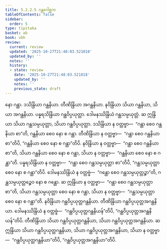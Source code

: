 ```yaml
---
title: 5.2.2.5 ဂန္ထဂေါစ္ဆက
tableOfContents: false
sidebar:
  order: 5
type: tipitaka
basket: ab
book: vbh
review:
  current: review
  updated: '2025-10-27T21:48:03.521018'
  updated_by: ''
  notes: ''
  history:
  - state: review
    date: '2025-10-27T21:48:03.521018'
    updated_by: ''
    notes: ''
    previous_state: draft
---
```



<ReviewStatus review={frontmatter.review} showDetails={true} />

<HypothesisAnnotation frontmatter={frontmatter} />

<DynamicBreadcrumb />

<Paragraph number="919" book="vbh">
နော ဂန္ထာ. ဒသိန္ဒြိယာ ဂန္ထနိယာ. တီဏိန္ဒြိယာ အဂန္ထနိယာ. နဝိန္ဒြိယာ သိယာ ဂန္ထနိယာ, သိယာ အဂန္ထနိယာ. ပန္နရသိန္ဒြိယာ ဂန္ထဝိပ္ပယုတ္တာ. ဒေါမနဿိန္ဒြိယံ ဂန္ထသမ္ပယုတ္တံ. ဆ ဣန္ဒြိယာ သိယာ ဂန္ထသမ္ပယုတ္တာ, သိယာ ဂန္ထဝိပ္ပယုတ္တာ. ဒသိန္ဒြိယာ န ဝတ္တဗ္ဗာ—  “ဂန္ထာ စေဝ ဂန္ထနိယာ စာ”တိ, ဂန္ထနိယာ စေဝ နော စ ဂန္ထာ. တီဏိန္ဒြိယာ န ဝတ္တဗ္ဗာ—  “ဂန္ထာ စေဝ ဂန္ထနိယာ စာ”တိပိ, “ဂန္ထနိယာ စေဝ နော စ ဂန္ထာ”တိပိ. နဝိန္ဒြိယာ န ဝတ္တဗ္ဗာ—  “ဂန္ထာ စေဝ ဂန္ထနိယာ စာ”တိ, သိယာ ဂန္ထနိယာ စေဝ နော စ ဂန္ထာ, သိယာ န ဝတ္တဗ္ဗာ—  “ဂန္ထနိယာ စေဝ နော စ ဂန္ထာ”တိ.
</Paragraph>

<Paragraph number="920" book="vbh">
ပန္နရသိန္ဒြိယာ န ဝတ္တဗ္ဗာ—  “ဂန္ထာ စေဝ ဂန္ထသမ္ပယုတ္တာ စာ”တိပိ, “ဂန္ထသမ္ပယုတ္တာ စေဝ နော စ ဂန္ထာ”တိပိ. ဒေါမနဿိန္ဒြိယံ န ဝတ္တဗ္ဗံ—  “ဂန္ထော စေဝ ဂန္ထသမ္ပယုတ္တဉ္စာ”တိ, ဂန္ထသမ္ပယုတ္တဉ္စေဝ နော စ ဂန္ထော. ဆ ဣန္ဒြိယာ န ဝတ္တဗ္ဗာ—  “ဂန္ထာ စေဝ ဂန္ထသမ္ပယုတ္တာ စာ”တိ, သိယာ ဂန္ထသမ္ပယုတ္တာ စေဝ နော စ ဂန္ထာ, သိယာ န ဝတ္တဗ္ဗာ—  “ဂန္ထသမ္ပယုတ္တာ စေဝ နော စ ဂန္ထာ”တိ.
</Paragraph>

<Paragraph number="921" book="vbh">
နဝိန္ဒြိယာ ဂန္ထဝိပ္ပယုတ္တဂန္ထနိယာ. တီဏိန္ဒြိယာ ဂန္ထဝိပ္ပယုတ္တအဂန္ထနိယာ. ဒေါမနဿိန္ဒြိယံ န ဝတ္တဗ္ဗံ—  “ဂန္ထဝိပ္ပယုတ္တဂန္ထနိယန်”တိပိ, “ဂန္ထဝိပ္ပယုတ္တအဂန္ထနိယန်”တိပိ. တီဏိန္ဒြိယာ သိယာ ဂန္ထဝိပ္ပယုတ္တဂန္ထနိယာ, သိယာ ဂန္ထဝိပ္ပယုတ္တအဂန္ထနိယာ. ဆ ဣန္ဒြိယာ သိယာ ဂန္ထဝိပ္ပယုတ္တဂန္ထနိယာ, သိယာ ဂန္ထဝိပ္ပယုတ္တအဂန္ထနိယာ, သိယာ န ဝတ္တဗ္ဗာ—  “ဂန္ထဝိပ္ပယုတ္တဂန္ထနိယာ”တိပိ, “ဂန္ထဝိပ္ပယုတ္တအဂန္ထနိယာ”တိပိ.
</Paragraph>